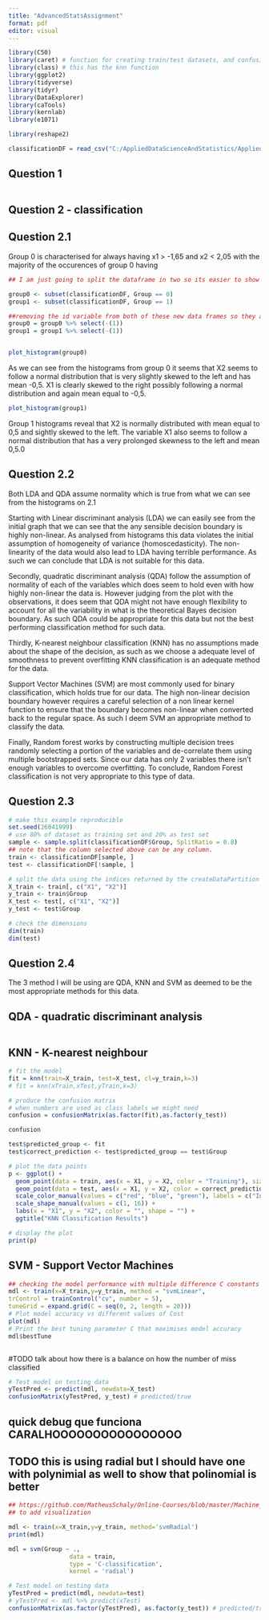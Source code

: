 ```yaml
---
title: "AdvancedStatsAssignment"
format: pdf
editor: visual
---
```



```r

library(C50)
library(caret) # function for creating train/test datasets, and confusion matrices
library(class) # this has the knn function
library(ggplot2)
library(tidyverse)
library(tidyr)
library(DataExplorer)
library(caTools)
library(kernlab)
library(e1071)

library(reshape2)

classificationDF = read_csv("C:/AppliedDataScienceAndStatistics/Applied-Data-Science-and-Statistics/Term2/AdvancedTopicsInStatistics/AssignmentData/Classification.csv")

```

## Question 1



```r



```

## Question 2 - classification

## Question 2.1

Group 0 is characterised for always having x1 > -1,65 and x2 < 2,05 with the majority of the occurences of group 0 having 

```r

## I am just going to split the dataframe in two so its easier to show an histogram of each variable for both groups

group0 <- subset(classificationDF, Group == 0)
group1 <- subset(classificationDF, Group == 1)

##removing the id variable from both of these new data frames so they are not included in the histograms
group0 = group0 %>% select(-(1))
group1 = group1 %>% select(-(1))


plot_histogram(group0)


```
As we can see from the histograms from group 0 it seems that X2 seems to follow a normal distribution that is very slightly skewed to the left and has mean -0,5.
X1 is clearly skewed to the right possibly following a normal distribution and again mean equal to -0,5.


```r

plot_histogram(group1)


```
Group 1 histograms reveal that X2 is normally distributed with mean equal to 0,5 and sightly skewed to the left.
The variable X1 also seems to follow a normal distribution that has a very prolonged skewness to the left and mean 0,5.0


## Question 2.2 


Both LDA and QDA assume normality which is true from what we can see from the histograms on 2.1

Starting with Linear discriminant analysis (LDA) we can easily see from the initial graph that we can see that the any sensible decision boundary is highly non-linear. As analysed from histograms this data violates the initial assumption of homogeneity of variance (homoscedasticity). The non-linearity of the data would also lead to LDA having terrible performance.
As such we can conclude that LDA is not suitable for this data.

Secondly, quadratic discriminant analysis (QDA) follow the assumption of normality of each of the variables which does seem to hold even with how highly non-linear the data is. However judging from the plot with the observations, it does seem that QDA might not have enough flexibility to account for all the variability in what is the theoretical Bayes decision boundary. As such QDA could be appropriate for this data but not the best performing classification method for such data.

Thirdly, K-nearest neighbour classification (KNN) has no assumptions made about the shape of the decision, as such as we choose a adequate level of smoothness to prevent overfitting KNN classification is an adequate method for the data.

Support Vector Machines (SVM) are most commonly used for binary classification, which holds true for our data. The high non-linear decision boundary however requires a careful selection of a non linear kernel function to ensure that the boundary becomes non-linear when converted back to the regular space. As such I deem SVM an appropriate method to classify the data.

Finally, Random forest works by constructing multiple decision trees randomly selecting a portion of the variables and de-correlate them using multiple bootstrapped sets. Since our data has only 2 variables there isn't enough variables to overcome overfitting. To conclude, Random Forest classification is not very appropriate to this type of data.


## Question 2.3

```r

# make this example reproducible
set.seed(26041999)
# use 80% of dataset as training set and 20% as test set
sample <- sample.split(classificationDF$Group, SplitRatio = 0.8)
## note that the column selected above can be any column.
train <- classificationDF[sample, ]
test <- classificationDF[!sample, ]

# split the data using the indices returned by the createDataPartition function
X_train <- train[, c("X1", "X2")]
y_train <- train$Group
X_test <- test[, c("X1", "X2")]
y_test <- test$Group

# check the dimensions 
dim(train)
dim(test)


```

## Question 2.4

The 3 method I will be using are QDA, KNN and SVM as deemed to be the most appropriate methods for this data.

## QDA - quadratic discriminant analysis

```r



```

## KNN - K-nearest neighbour

```r

# fit the model
fit = knn(train=X_train, test=X_test, cl=y_train,k=3)
# fit = knn(xTrain,xTest,yTrain,k=3)

# produce the confusion matrix
# when numbers are used as class labels we might need
confusion = confusionMatrix(as.factor(fit),as.factor(y_test))

confusion

```

```r

test$predicted_group <- fit
test$correct_prediction <- test$predicted_group == test$Group

# plot the data points
p <- ggplot() + 
  geom_point(data = train, aes(x = X1, y = X2, color = "Training"), size = 3) +
  geom_point(data = test, aes(x = X1, y = X2, color = correct_prediction, shape = factor(correct_prediction)), size = 3) +
  scale_color_manual(values = c("red", "blue", "green"), labels = c("Incorrect", "Correct", "Training")) +
  scale_shape_manual(values = c(1, 16)) +
  labs(x = "X1", y = "X2", color = "", shape = "") +
  ggtitle("KNN Classification Results")

# display the plot
print(p)

```

## SVM - Support Vector Machines

```r

## checking the model performance with multiple difference C constants
mdl <- train(x=X_train,y=y_train, method = "svmLinear",
trControl = trainControl("cv", number = 5),
tuneGrid = expand.grid(C = seq(0, 2, length = 20)))
# Plot model accuracy vs different values of Cost
plot(mdl)
# Print the best tuning parameter C that maximises model accuracy
mdl$bestTune



```
#TODO talk about how there is a balance on how the number of miss classified 

```r

# Test model on testing data
yTestPred <- predict(mdl, newdata=X_test)
confusionMatrix(yTestPred, y_test) # predicted/true

```

## quick debug que funciona CARALHOOOOOOOOOOOOOOOO
## TODO this is using radial but I should have one with polynimial as well to show that polinomial is better
```r

## https://github.com/MatheusSchaly/Online-Courses/blob/master/Machine_Learning_A-Z_Hands-On_Python_%26_R_In_Data_Science/2_Classification/R/4_Kernel_SVM.R
## to add visualization

mdl <- train(x=X_train,y=y_train, method='svmRadial') 
print(mdl)

mdl = svm(Group ~ .,
                 data = train,
                 type = 'C-classification',
                 kernel = 'radial')

# Test model on testing data
yTestPred = predict(mdl, newdata=test)
# yTestPred <- mdl %>% predict(xTest) 
confusionMatrix(as.factor(yTestPred), as.factor(y_test)) # predicted/true


```